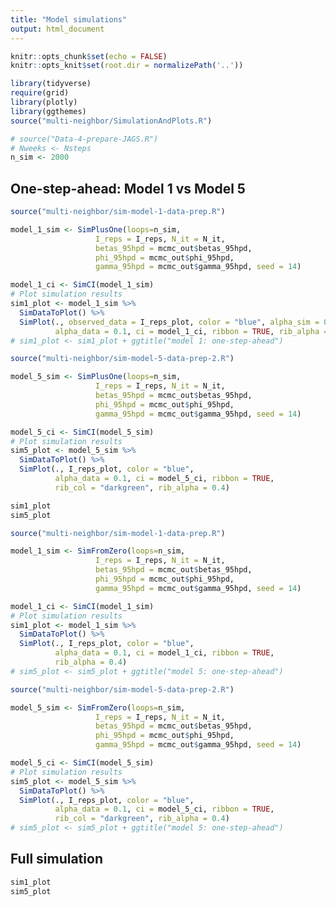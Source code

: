```yaml
---
title: "Model simulations"
output: html_document
---
```


```r
knitr::opts_chunk$set(echo = FALSE)
knitr::opts_knit$set(root.dir = normalizePath('..'))

```


```r
library(tidyverse)
require(grid)
library(plotly)
library(ggthemes)
source("multi-neighbor/SimulationAndPlots.R")

# source("Data-4-prepare-JAGS.R")
# Nweeks <- Nsteps
n_sim <- 2000

```

## One-step-ahead: Model 1 vs Model 5
```r
source("multi-neighbor/sim-model-1-data-prep.R")

model_1_sim <- SimPlusOne(loops=n_sim, 
                   I_reps = I_reps, N_it = N_it,
                   betas_95hpd = mcmc_out$betas_95hpd,
                   phi_95hpd = mcmc_out$phi_95hpd,
                   gamma_95hpd = mcmc_out$gamma_95hpd, seed = 14)

model_1_ci <- SimCI(model_1_sim)
# Plot simulation results 
sim1_plot <- model_1_sim %>%
  SimDataToPlot() %>%
  SimPlot(., observed_data = I_reps_plot, color = "blue", alpha_sim = 0.005,
          alpha_data = 0.1, ci = model_1_ci, ribbon = TRUE, rib_alpha = 0.4)
# sim1_plot <- sim1_plot + ggtitle("model 1: one-step-ahead")
```


```r
source("multi-neighbor/sim-model-5-data-prep-2.R")

model_5_sim <- SimPlusOne(loops=n_sim, 
                   I_reps = I_reps, N_it = N_it,
                   betas_95hpd = mcmc_out$betas_95hpd,
                   phi_95hpd = mcmc_out$phi_95hpd,
                   gamma_95hpd = mcmc_out$gamma_95hpd, seed = 14)

model_5_ci <- SimCI(model_5_sim)
# Plot simulation results 
sim5_plot <- model_5_sim %>%
  SimDataToPlot() %>%
  SimPlot(., I_reps_plot, color = "blue",
          alpha_data = 0.1, ci = model_5_ci, ribbon = TRUE,
          rib_col = "darkgreen", rib_alpha = 0.4)

```

```r
sim1_plot
sim5_plot
```



```r
source("multi-neighbor/sim-model-1-data-prep.R")

model_1_sim <- SimFromZero(loops=n_sim, 
                   I_reps = I_reps, N_it = N_it,
                   betas_95hpd = mcmc_out$betas_95hpd,
                   phi_95hpd = mcmc_out$phi_95hpd,
                   gamma_95hpd = mcmc_out$gamma_95hpd, seed = 14)

model_1_ci <- SimCI(model_1_sim)
# Plot simulation results 
sim1_plot <- model_1_sim %>%
  SimDataToPlot() %>%
  SimPlot(., I_reps_plot, color = "blue", 
          alpha_data = 0.1, ci = model_1_ci, ribbon = TRUE,
          rib_alpha = 0.4)
# sim5_plot <- sim5_plot + ggtitle("model 5: one-step-ahead")


```


```r
source("multi-neighbor/sim-model-5-data-prep-2.R")

model_5_sim <- SimFromZero(loops=n_sim, 
                   I_reps = I_reps, N_it = N_it,
                   betas_95hpd = mcmc_out$betas_95hpd,
                   phi_95hpd = mcmc_out$phi_95hpd,
                   gamma_95hpd = mcmc_out$gamma_95hpd, seed = 14)

model_5_ci <- SimCI(model_5_sim)
# Plot simulation results 
sim5_plot <- model_5_sim %>%
  SimDataToPlot() %>%
  SimPlot(., I_reps_plot, color = "blue",
          alpha_data = 0.1, ci = model_5_ci, ribbon = TRUE,
          rib_col = "darkgreen", rib_alpha = 0.4)
# sim5_plot <- sim5_plot + ggtitle("model 5: one-step-ahead")
```

## Full simulation
```r
sim1_plot
sim5_plot

```